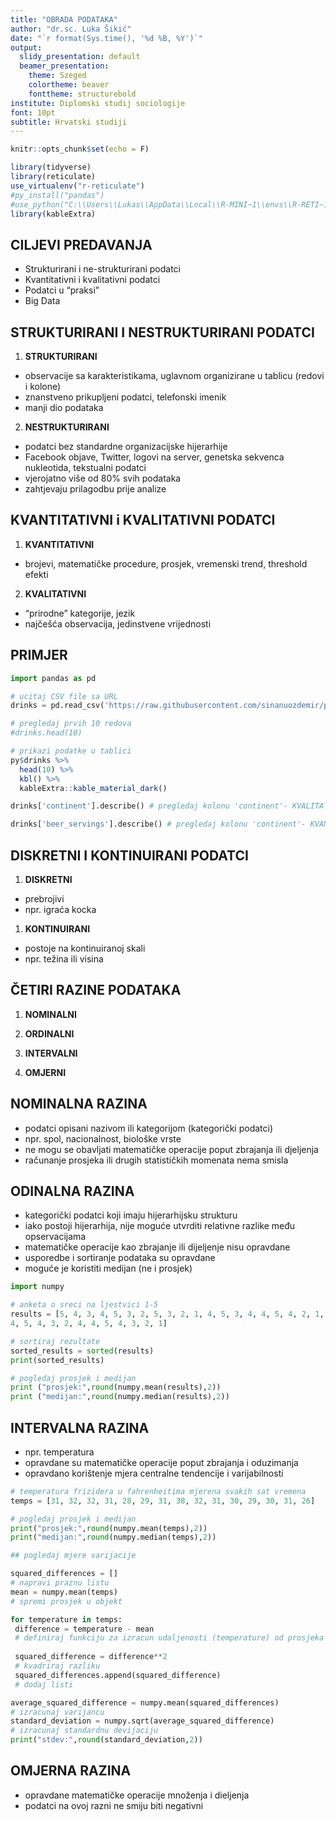 ```yaml
---
title: "OBRADA PODATAKA"
author: "dr.sc. Luka Šikić"
date: "`r format(Sys.time(), '%d %B, %Y')`"
output:
  slidy_presentation: default
  beamer_presentation:
    theme: Szeged
    colortheme: beaver
    fonttheme: structurebold
institute: Diplomski studij sociologije
font: 10pt
subtitle: Hrvatski studiji
---
```


```r
knitr::opts_chunk$set(echo = F)
```

```r

library(tidyverse)
library(reticulate)
use_virtualenv("r-reticulate")
#py_install("pandas")
#use_python("C:\\Users\\Lukas\\AppData\\Local\\R-MINI~1\\envs\\R-RETI~1\\python.exe")
library(kableExtra)
```

## CILJEVI PREDAVANJA

- Strukturirani i ne-strukturirani podatci
- Kvantitativni i kvalitativni podatci
- Podatci u "praksi"
- Big Data

## STRUKTURIRANI I NESTRUKTURIRANI PODATCI


1. **STRUKTURIRANI**
- observacije sa karakteristikama, uglavnom organizirane u tablicu (redovi i kolone)
- znanstveno prikupljeni podatci, telefonski imenik
- manji dio podataka


2. **NESTRUKTURIRANI**
- podatci bez standardne organizacijske hijerarhije 
- Facebook objave, Twitter, logovi na server, genetska sekvenca nukleotida, tekstualni podatci
- vjerojatno više od 80% svih podataka
- zahtjevaju prilagodbu prije analize 



## KVANTITATIVNI i KVALITATIVNI PODATCI

1. **KVANTITATIVNI**
- brojevi, matematičke procedure, prosjek, vremenski trend, threshold efekti

2. **KVALITATIVNI**
- "prirodne" kategorije, jezik
- najčešća observacija, jedinstvene vrijednosti

## PRIMJER

```python
import pandas as pd

# ucitaj CSV file sa URL
drinks = pd.read_csv('https://raw.githubusercontent.com/sinanuozdemir/principles_of_data_science/master/data/chapter_2/drinks.csv')

# pregledaj prvih 10 redova
#drinks.head(10) 
```

```r
# prikazi podatke u tablici
py$drinks %>%
  head(10) %>%
  kbl() %>%
  kableExtra::kable_material_dark()
```
```python

drinks['continent'].describe() # pregledaj kolonu 'continent'- KVALITATTIVNA

drinks['beer_servings'].describe() # pregledaj kolonu 'continent'- KVANTITATIVNA

```


## DISKRETNI I KONTINUIRANI PODATCI

1. **DISKRETNI**
- prebrojivi
- npr. igraća kocka


1. **KONTINUIRANI**
- postoje na kontinuiranoj skali
- npr. težina ili visina


## ČETIRI RAZINE PODATAKA

1. **NOMINALNI**

1. **ORDINALNI**

1. **INTERVALNI**

1. **OMJERNI**


## NOMINALNA RAZINA

- podatci opisani nazivom ili kategorijom (kategorički podatci)
- npr. spol, nacionalnost, biološke vrste 
- ne mogu se obavljati matematičke operacije poput zbrajanja ili djeljenja
- računanje prosjeka ili drugih statističkih momenata nema smisla

## ODINALNA RAZINA

- kategorički podatci koji imaju hijerarhijsku strukturu
- iako postoji hijerarhija, nije moguće utvrditi relativne razlike među opservacijama
- matematičke operacije kao zbrajanje ili dijeljenje nisu opravdane
- usporedbe i sortiranje podataka su opravdane
- moguće je koristiti medijan (ne i prosjek)


```python
import numpy

# anketa o sreci na ljestvici 1-5
results = [5, 4, 3, 4, 5, 3, 2, 5, 3, 2, 1, 4, 5, 3, 4, 4, 5, 4, 2, 1,
4, 5, 4, 3, 2, 4, 4, 5, 4, 3, 2, 1]

# sortiraj rezultate
sorted_results = sorted(results)
print(sorted_results)

# pogledaj prosjek i medijan
print ("prosjek:",round(numpy.mean(results),2))
print ("medijan:",round(numpy.median(results),2))


```

## INTERVALNA RAZINA

- npr. temperatura
- opravdane su matematičke operacije poput zbrajanja i oduzimanja
- opravdano korištenje mjera centralne tendencije i varijabilnosti


```python
# temperatura frizidera u fahrenheitima mjerena svakih sat vremena
temps = [31, 32, 32, 31, 28, 29, 31, 38, 32, 31, 30, 29, 30, 31, 26]

# pogledaj prosjek i medijan
print("prosjek:",round(numpy.mean(temps),2))
print("medijan:",round(numpy.median(temps),2))

## pogledaj mjere varijacije

squared_differences = []
# napravi praznu listu
mean = numpy.mean(temps)
# spremi prosjek u objekt

for temperature in temps:
 difference = temperature - mean
 # definiraj funkciju za izracun udaljenosti (temperature) od prosjeka
 
 squared_difference = difference**2
 # kvadriraj razliku
 squared_differences.append(squared_difference)
 # dodaj listi

average_squared_difference = numpy.mean(squared_differences)
# izracunaj varijancu
standard_deviation = numpy.sqrt(average_squared_difference)
# izracunaj standardnu devijaciju
print("stdev:",round(standard_deviation,2)) 

```


## OMJERNA RAZINA

- opravdane matematičke operacije množenja i dieljenja
- podatci na ovoj razni ne smiju biti negativni
























